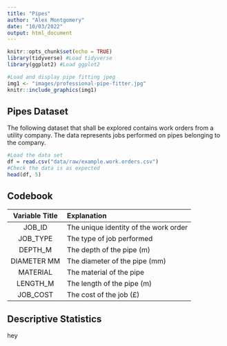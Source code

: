 ```yaml
---
title: "Pipes"
author: "Alex Montgomery"
date: "10/03/2022"
output: html_document
---
```


```r
knitr::opts_chunk$set(echo = TRUE)
library(tidyverse) #Load tidyverse
library(ggplot2) #Load ggplot2
```

```r
#Load and display pipe fitting jpeg
img1 <- "images/professional-pipe-fitter.jpg"
knitr::include_graphics(img1)
```

## Pipes Dataset
The following dataset that shall be explored contains work orders from a utility company. The data represents jobs performed on pipes belonging to the company.

```r
#Load the data set
df = read.csv("data/raw/example.work.orders.csv")
#Check the data is as expected
head(df, 5)
```

## Codebook
Variable Title | Explanation |
|:------:|:------|
JOB_ID | The unique identity of the work order |
JOB_TYPE | The type of job performed |
DEPTH_M | The depth of the pipe (m) |
DIAMETER MM | The diameter of the pipe (mm) |
MATERIAL | The material of the pipe |
LENGTH_M | The length of the pipe (m) |
JOB_COST | The cost of the job (£) |

## Descriptive Statistics
hey

